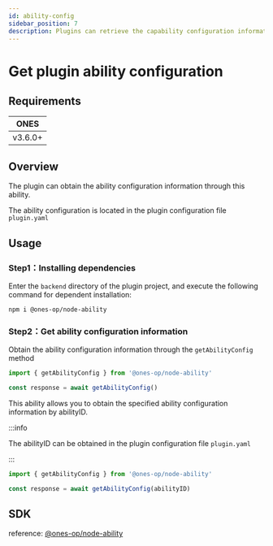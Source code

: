 ```yaml
---
id: ability-config
sidebar_position: 7
description: Plugins can retrieve the capability configuration information of the plugin using this capability.
---
```


# Get plugin ability configuration

## Requirements

|  ONES   |
| :-----: |
| v3.6.0+ |

## Overview

The plugin can obtain the ability configuration information through this ability.

The ability configuration is located in the plugin configuration file `plugin.yaml`

## Usage

### Step1：Installing dependencies

Enter the `backend` directory of the plugin project, and execute the following command for dependent installation:

```shell
npm i @ones-op/node-ability
```

### Step2：Get ability configuration information

Obtain the ability configuration information through the `getAbilityConfig` method

```typescript
import { getAbilityConfig } from '@ones-op/node-ability'

const response = await getAbilityConfig()
```

This ability allows you to obtain the specified ability configuration information by abilityID.

:::info

The abilityID can be obtained in the plugin configuration file `plugin.yaml`

:::

```typescript
import { getAbilityConfig } from '@ones-op/node-ability'

const response = await getAbilityConfig(abilityID)
```

## SDK

reference: [@ones-op/node-ability](../../reference/packages/node-ability/node-ability.mdx)
